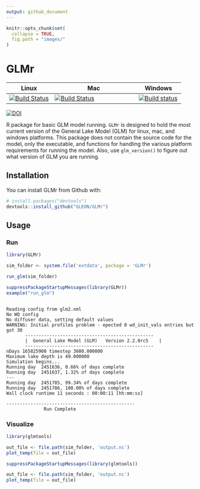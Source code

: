 ```yaml
---
output: github_document
---
```


<!-- README.md is generated from README.Rmd. Please edit that file -->

```r
knitr::opts_chunk$set(
  collapse = TRUE,
  fig.path = "images/"
)
```

GLMr
====

|Linux | Mac | Windows | 
| -------------| ------------------------|-------------|
|[![Build Status](https://travis-ci.org/GLEON/GLMr.svg?branch=master)](https://travis-ci.org/GLEON/GLMr)|[![Build Status](https://travis-ci.org/GLEON/GLMr.svg?branch=master)](https://travis-ci.org/GLEON/GLMr)| [![Build status](https://ci.appveyor.com/api/projects/status/uevfoyg53n6wk2bv?svg=true)](https://ci.appveyor.com/project/jread-usgs/glmr) 

[![DOI](https://zenodo.org/badge/23404/GLEON/GLMr.svg)](https://zenodo.org/badge/latestdoi/23404/GLEON/GLMr)

R package for basic GLM model running. `GLMr` is designed to hold the most current version of the General Lake Model (GLM) for linux, mac, and windows platforms. This package does not contain the source code for the model, only the executable, and functions for handling the various platform requirements for running the model. Also, use `glm_version()` to figure out what version of GLM you are running. 

## Installation

You can install GLMr from Github with:

```r
# install.packages("devtools")
devtools::install_github("GLEON/GLMr")
```

## Usage

### Run

```r
library(GLMr)

sim_folder <- system.file('extdata', package = 'GLMr')

run_glm(sim_folder)
```

```r
suppressPackageStartupMessages(library(GLMr))
example("run_glm")
```

```{ }

Reading config from glm2.nml
No WQ config
No diffuser data, setting default values
WARNING: Initial profiles problem - epected 0 wd_init_vals entries but got 30
       ------------------------------------------------
       |  General Lake Model (GLM)   Version 2.2.0rc5    |
       ------------------------------------------------
nDays 165825900 timestep 3600.000000
Maximum lake depth is 49.000000
Simulation begins...
Running day  2451636, 0.66% of days complete
Running day  2451637, 1.32% of days complete
---
Running day  2451785, 99.34% of days complete
Running day  2451786, 100.00% of days complete
Wall clock runtime 11 seconds : 00:00:11 [hh:mm:ss]

------------------------------------------------
              Run Complete

```

### Visualize

```r
library(glmtools)

out_file <- file.path(sim_folder, 'output.nc')
plot_temp(file = out_file)

```

```r
suppressPackageStartupMessages(library(glmtools))

out_file <- file.path(sim_folder, 'output.nc')
plot_temp(file = out_file)

```

